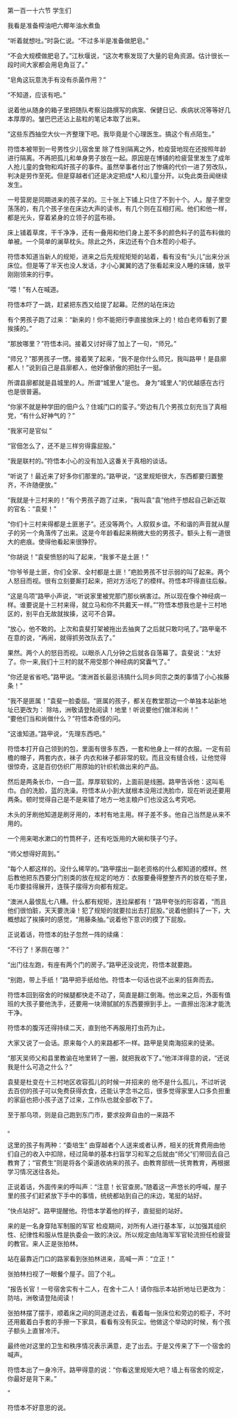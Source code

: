 

第一百一十六节 学生们

我看是准备榨油吧六椰年油水煮鱼

“听着就想吐。”时袅仁说。“不过多半是准备做肥皂。”

“不会大规模做肥皂了。”江秋堰说，“这次考察发现了大量的皂角资源。估计很长一段时间大家都会用皂角豆了。”

“皂角这玩意洗手有没有杀菌作用？”

“不知道，应该有吧。”

说着他从随身的箱子里把随队考察沿路撰写的病案、保健日记、疾病状况等等好几本厚厚的。皱巴巴还沾上盐粒的笔记本取了出来。

“这些东西抽空大伙一齐整理下吧。我毕竟是个心理医生。搞这个有点陌生。”

符悟本被带到一号男性少儿宿舍里 除了性别隔离之外，检疫营地现在还按照年龄进行隔离。不再把孤儿和单身男子放在一起。原因是在博铺的检疲营里发生了成年人抢儿童的食物和鸡奸孩子的事件。虽然举事者付出了惨痛的代价一进了劳改队，判决是劳作至死。但是穿越者们还是决定把成*人和儿童分开。以免此类丑闻继续发生。

一号营房是同期进来的孩子呆的。三十张上下铺上只住了不到十个。人。屋子里空荡荡的，有几个孩子坐在床边大声的读书，有几个则在互相打闹。他们和他一样，都是光头，穿着紧身的立领子的蓝布褂。

床上铺着草席，干千净净，还有一叠用和他们身上差不多的颜色料子的蓝布料做的单被。一个简单的澜草枕头。除此之外，床边还有个白木茬的小柜子。

符悟本知道当新人的规矩，进来之后先规规矩矩的站着，看有没有“头儿”出来分派床位。但是等了半天也没人发话，才小心翼翼的选了张看起来没人睡的床辅，放平刚刚领来的行李。

“喂！”有人在喊道。

符悟本吓了一跳，赶紧把东西又给提了起幕。茫然的站在床边

有个男孩子跑了过来：“新来的！你不能把行李直接放床上的！给白老师看到了要挨揍的。”

“那放哪里？”符悟本问。接着又讨好得了加上了一句，“师兄。”

“师兄？”那男孩子一愣。接着笑了起来，“我不是你什么师兄，我叫路甲！是县廓都人！”说到自己是县廓都人，他好像骄傲的把肚子一挺。

所谓县廓都就是县城里的人。所谓“城里人”是也。 身为“城里人”的优越感在古行也是很普遍。

“你家不就是种学田的佃户么？住城门口的蛮子。”旁边有几个男孩立刻充当了真相党，“有什么好神气的？”

“我家可是官似 ”

“官佃怎么了，还不是三样穷得露屁股。”

“我是联村的。”符悟本小心的没有加入这番关于真相的谈话。

“听说了！最近来了好多你们那里的。”路甲说，“这里规矩很大，东西都要归置整齐，不许随便放。”

“我就是十三村来的！”有个男孩子跑了过来，“我叫袁”袁”他终于想起自己新近取的官名：“袁斐！”

“你们十三村来得都是土匪崽子”。还没等两个。人叙叙乡谊。不和谐的声音就从屋子的另一个角落传了出来。这是今年龄看起来稍微大些的男孩子。额头上有一道很大的疤痕。使得他看起来很狰狞。

“你胡说！”袁斐愤怒的叫了起来，“我爹不是土匪！”

“你爷爷是土匪，你们全家、全村都是土匪！”疤脸男孩不甘示弱的叫了起来。两个人怒目而视。很有立刻要厮打起来，把对方活吃了的模样。符悟本吓得直往后躲。

“这是乌项”路甲小声说，“听说家里被党那门那伙祸害过。所以现在像个神经病一样。谁要说是十三村来得，就立马和你不共戴天一样。””符悟本想我也是十三村地区的，别平白无故就挨揍，这可不合算。

“放心，他不敢的。上次和袁斐打架被拖出去抽爽了之后就只敢叼吼了。”路甲毫不在意的说，“再闹，就得抓劳改队去了。”

果然。两个人的怒目而视。以眼杀人几分钟之后就各自落幕了。袁斐说：“太好了。你一来,我们十三村的就不用受那个神经病的窝囊气了。”

“你还是省省吧。”路甲说。“澳洲首长最忌讳搞什么同乡同宗之类的事情了小心挨藤条！”

“我不是匪属！”袁斐一脸委屈。“匪属的孩子，都关在教堂那边一个单独本站新地址已更改为： 除咕，洲敬请登陆阅读！地里！听说要他们做洋和尚！”               “要他们当和尚做什么？”符悟本奇怪的问。

“这谁知道。”路甲说，“先理东西吧。”

符悟本打开自己领到的包，里面有很多东西，一套和他身上一样的衣服。一定有前檐的帽子，两套内衣，袜子 内衣和袜子都非常的软。而且没有缝合线，让他觉得很惊奇，这是百仞仿织厂用原始的针织机做出来的产品。

然后是两条长巾，一白一蓝。厚厚软软的，上面前是线圈。路甲告诉他：这叫毛巾。白的洗脸，蓝的洗澡。符悟本从小到大就根本没用过洗脸巾，现在听说还要用两条。顿时觉得自己是不是来错了地方一地主粮户们也没这么考究吧。

木头的牙刷他知道是刷牙用的，本村有地主用。样子差不多。他自己当然是从来不用的。

一个用来喝水漱口的竹筒杯子，还有吃饭用的大碗和筷子勺子。

“师父想得好周到。”

“每个人都这样的。没什么稀罕的。”路甲摆出一副老资格的什么都知道的模样。然后教他把东西要分门别类的放在规定的地方：衣服要叠得整整齐齐的放在柜子里，毛巾要挂得展开，连筷子摆得方向都有规定。

“澳洲人最恨乱七八糟。什么都有规矩，连拉屎都有！”路甲夸张的形容着，“而且他们很怕脏，天天要洗澡！犯了规矩的就要拉出去打屁股。”说着他颤抖了一下，大概想起了挨揍时的感觉，“用藤条抽。”说着他下意识的摸了下屁股。

正说着话，符悟本的肚子忽然一阵的续痛：

“不行了！茅厕在哪？”

“出门往左跑，有座有两个门的房子。”路甲还没说完，符悟本就要跑。

“别跑，带上手纸！”路甲把手纸给他。符悟本一句话也说不出来的狂奔而去。

符悟本回到宿舍的时候腿都快走不动了，简直是翻江倒海。他出来之后，外面有值班的大孩子要他洗手，还要用一块滑腻腻的东西要擦到手上。一直擦出泡沫才能洗干净。

符悟本的腹泻还得持续二天，直到他不再服用打虫药为止。

大家又说了一会话。原来每个人的来路都不一样。路甲是吴南海招来的徒弟。

“那天吴师父和县里教谕在地里转了一圈，就把我收下了。”他洋洋得意的说，“还说我是什么可造之什么？”

袁斐是杜变在十三村地区收容孤儿的时候一并招来的 他不是什么孤儿，不过听说去百仞的孩子可以免费获得衣食，还能认字念书之后，很多觉得家里人口多负担重的家庭也把小孩子送了过来，工作队也就全部收下了。

至于那乌项，则是自己跑到东门市，要求投奔自由的一来路不

。

这里的孩子有两种：“委培生” 由穿越者个人送来或者认养，相关的抚育费用由他们自己的收入中扣除，经过简单的基本扫盲学习和军之后就由“师父”们带回去自己教育了；“官费生”则是将各个渠道收纳来的孩子。由教育部统一抚育教育，再根据学习情况送往各处。

正说着话，外面传来的呼叫声：“注意！长官查房。”随着这一声悠长的呼喊，屋子里的孩子们赶紧放下手中的事情，统统都站到自己的床边，笔挺的站好。

“快点站好”。路甲提醒他。符悟本学着他的样子，直挺挺的站好。

来的是一名身穿陆军制服的军官 检疫期间，对所有人进行基本军，以加强其组织性、纪律性和服从性是执委会一致的决议。所以规定由陆海军军官轮流担任检疲营的教官。来人正是张拍林。

站在最靠近门口的路家看到张拍林进来，高喊一声：“立正！”

张拍林扫视了一眼餐个屋子。回了个礼。

“报告长官！一号宿舍实有十二人，在舍十二人！请你指示本站折地址已更改为： 防咕，洲敬请登陆阅读！

张拍林摆了摆手，顺着床之间的同道走过去，看着每一张床位和旁边的柜子，不时还用戴着白手套的手擦一下家具，看看有没有灰尘。他做这个举动的时候，有个孩子额头上直冒冷汗。

最终他对这里的卫生和秩序情况表示满意，走了出去。于是又传来了下一个宿舍的喊声。

符悟本出了一身冷汗。路甲得意的说：“你看这里规矩大吧？墙上有宿舍的规定，你最好是背下来。”

”

符悟本不好意思的说。

